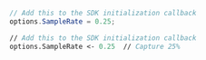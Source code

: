 ```csharp
// Add this to the SDK initialization callback
options.SampleRate = 0.25;
```

```fsharp
// Add this to the SDK initialization callback
options.SampleRate <- 0.25  // Capture 25%
```
